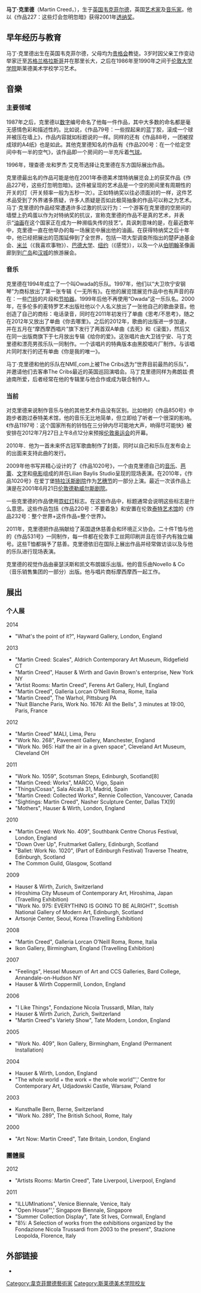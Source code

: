 {{Multiple issues|
{{Untranslated-jargon|time=2014-05-05}}
{{blpunsourced|time=2014-05-03T04:48:09+00:00}}
{{advert|time=2020-12-01}}
{{coi|time=2020-12-01}}
}}
'''马丁·克里德'''（Martin Creed，{{bd|1968年||}}），生于[[英国|英国]][[韦克菲尔德|韦克菲尔德]]，英国[[艺术家|艺术家]]及[[音乐家|音乐家]]。他以《作品227：这些灯会忽明忽暗》获得2001年[[透纳奖|透纳奖]]。

== 早年经历与教育 ==
马丁·克里德出生在英国韦克菲尔德，父母均为[[贵格会|贵格会]]教徒。3岁时因父亲工作变动举家迁至[[苏格兰|苏格兰]][[格拉斯哥|格拉斯哥]]并在那里长大，之后在1986年至1990年之间于[[伦敦大学学院|伦敦大学学院]]斯莱德美术学校学习艺术。 

== 音樂 ==
=== 主要领域 ===
1987年之后，克里德以[[数字|数字]]编号命名了他每一件作品，其中大多数的命名都是毫无感情色彩和描述性的。比如说，《作品79号：一些捏起来的蓝丁胶，滚成一个球并被压在墙上》，作品内容就如标题说的一样。同样的还有《作品88号，一团被捏成球的A4纸》也是如此。其他克里德知名的作品有《作品200号：在一个给定空间中有一半的空气》，该作品即一个房间的一半充斥着[[气球|气球]]。 

1996年，理查德·龙和罗杰·艾克苓选择让克里德在东方国际展出作品。

克里德最出名的作品可能是他在2001年泰德美术馆特纳展览会上的获奖作品《作品227号，这些灯忽明忽暗》。这件被呈现的艺术品是一个空的房间里有周期性的开关的灯（开关频率一般为五秒一次）。正如特纳奖以往必须面对的一样，这件艺术品受到了外界诸多质疑，许多人质疑是否如此极简抽象的作品可以称之为艺术。马丁·克里德的作品经常遭遇许多过激的抗议行为：一个游客在克里德的空房间的墙壁上扔鸡蛋以作为对特纳奖的抗议，宣称克里德的作品不是真的艺术，并表示“[[油画|油画]]在这个国家正在成为一种濒临失传的技艺”。具讽刺意味的是，在最近数年中，克里德一直在他举办的每一场展览中展出他的油画。在获得特纳奖之后十年中，他已经把展出的范围延伸到了全世界，包括一项大型调查所指出的楚萨迪基金会、[[米兰|米兰]]（《我喜欢事物》）、[[巴德大学|巴德大学]]、[[纽约|纽约]]（《感觉》），以及一个从[[伯明翰|伯明翰]]圣像画廊到到[[广岛|广岛]]和[[汉城|汉城]]的旅游展会。
 
=== 音乐 ===
克里德在1994年成立了一个叫Owada的乐队。1997年，他们以“大卫坎宁安钢琴”为商标放出了第一张专辑《一无所有》。在他的展览馆展览作品中也有声音的存在：一些[[门铃|门铃]]的片段和[[节拍器|节拍器]]。1999年后他不再使用“Owada”这一乐队名。2000年，在多伦多的麦特罗艺术出版社他以个人名义放出了一张他自己的歌曲录音。他创造了自己的商标：电话录音，同时在2011年初发行了单曲《思考/不思考》，随之在2012年又放出了单曲《你去哪里》。之后的2012年，歌曲的出版进一步加速，并在五月在“摩西摩西唱片”旗下发行了两首双A单曲《去死》和《滚蛋》，然后又在同一出版商旗下于七月放出专辑《给你的爱》。这张唱片由大卫钱宁安、马丁克里德和漂亮男孩乐队一同制作。一个该唱片的特典版本由黑胶唱片厂制作。与该唱片同时发行的还有单曲《你是我的唯一》。

马丁·克里德和他的乐队在NME,com上被The Cribs选为“世界目前最热的乐队”，并邀请他们去客串The Cribs最近的英国巡回演唱会。马丁克里德同样为弗朗兹·费迪南所爱，后者经常在他的专辑里与他合作或成为联合制作人。
 
=== 当前 ===
对克里德来说制作音乐与他的其他艺术作品没有区别。比如他的《作品850号》中跑步者跑过泰特美术馆，他的音乐无比地简单，但立即给了听者一个很深的影响。《作品1197号：这个国家所有的铃铛在三分钟内尽可能地大声，响得尽可能快》被安排在2012年7月27日上午8点12分来预报[[伦敦奥运会|伦敦奥运会]]的开幕。

2010年．他为一首未来怀古冠军歌曲制作了封面，同时以自己和乐队在发布会上的出面来支持此曲的发行。

2009年他书写并精心设计的了《作品1020号》，一个由克里德自己的[[音乐|音乐]]、[[芭蕾|芭蕾]]、[[文字|文字]]和[[电影|电影]]组成的并在Lilian Baylis Studio呈现的现场表演。在2010年，《作品1020号》在爱丁堡[[特拉沃斯剧院|特拉沃斯剧院]]作为[[艺穗节|艺穗节]]的一部分上演。最近一次该作品上演是在2001年6月21日[[伦敦|伦敦]][[德勒威尔斯剧院|德勒威尔斯剧院]]。

一些克里德的作品使用[[霓虹灯|霓虹灯]]标志。在这些作品中，标题通常会说明这些标志是什么意思。这些作品包括《作品220号：不要着急》和安置在伦敦[[泰特艺术馆|泰特艺术馆]]的《作品232号：整个世界+这件作品=整个世界》。

2011年，克里德把作品捐献给了英国退休慈善会和环境正义协会。二十件T恤与他的《作品531号》一同制作，每一件都在伦敦手工丝网印刷并且在领子内有独立编号。这些T恤都捐予了慈善。克里德依旧在国际上展出作品并经常做访谈以及与他的乐队进行现场表演。

克里德的视觉作品由豪瑟沃斯和凯文布朗娱乐出版。他的音乐由Novello & Co（音乐销售集团的一部分）出版。他与唱片商标摩西摩西一起工作。

== 展出==
=== 个人展 ===
2014
* "What's the point of it?", Hayward Gallery, London, England

2013
*"Martin Creed: Scales", Aldrich Contemporary Art Museum, Ridgefield CT
*"Martin Creed", Hauser & Wirth and Gavin Brown's enterprise, New York NY
*"Artist Rooms: Martin Creed", Ferens Art Gallery, Hull, England
*"Martin Creed", Galleria Lorcan O'Neill Roma, Rome, Italia
*"Martin Creed", The Warhol, Pittsburg PA
*"Nuit Blanche Paris, Work No. 1676: All the Bells", 3 minutes at 19:00, Paris, France

2012
*"Martin Creed" MALI, Lima, Peru
*"Work No. 268", Pavement Gallery, Manchester, England
*"Work No. 965: Half the air in a given space", Cleveland Art Museum, Cleveland OH

2011
*"Work No. 1059", Scotsman Steps, Edinburgh, Scotland[8]
*"Martin Creed: Works", MARCO, Vigo, Spain
*"Things/Cosas", Sala Alcala 31, Madrid, Spain
*"Martin Creed: Collected Works", Rennie Collection, Vancouver, Canada
*"Sightings: Martin Creed", Nasher Sculpture Center, Dallas TX[9]
*"Mothers", Hauser & Wirth, London, England

2010
*"Martin Creed: Work No. 409", Southbank Centre Chorus Festival, London, England
*"Down Over Up", Fruitmarket Gallery, Edinburgh, Scotland
*"Ballet: Work No. 1020", (Part of Edinburgh Festival) Traverse Theatre, Edinburgh, Scotland
*The Common Guild, Glasgow, Scotland

2009
*Hauser & Wirth, Zurich, Switzerland
*Hiroshima City Museum of Contemporary Art, Hiroshima, Japan (Travelling Exhibition)
*"Work No. 975: EVERYTHING IS GOING TO BE ALRIGHT", Scottish National Gallery of Modern Art, Edinburgh, Scotland
*Artsonje Center, Seoul, Korea (Travelling Exhibition)

2008
*"Martin Creed", Galleria Lorcan O'Neill Roma, Rome, Italia
*Ikon Gallery, Birmingham, England (Travelling Exhibition)

2007
*"Feelings", Hessel Museum of Art and CCS Galleries, Bard College, Annandale-on-Hudson NY
*Hauser & Wirth Coppermill, London, England

2006
*"I Like Things", Fondazione Nicola Trussardi, Milan, Italy
*Hauser & Wirth Zurich, Zurich, Switzerland
*"Martin Creed"s Variety Show", Tate Modern, London, England

2005
*"Work No. 409", Ikon Gallery, Birmingham, England (Permanent Installation)

2004
*Hauser & Wirth, London, England
*"The whole world + the work = the whole world"',' Centre for Contemporary Art, Udjadowski Castle, Warsaw, Poland

2003
*Kunsthalle Bern, Berne, Switzerland
*"Work No. 289", The British School, Rome, Italy

2000
*"Art Now: Martin Creed", Tate Britain, London, England

===團體展===
2012
*"Artists Rooms: Martin Creed", Tate Liverpool, Liverpool, England

2011
*"ILLUMInations", Venice Biennale, Venice, Italy
*"Open House"',' Singapore Biennale, Singapore
*"Summer Collection Display", Tate St Ives, Cornwall, England
*"8½: A Selection of works from the exhibitions organized by the Fondazione Nicola Trussardi from 2003 to the present", Stazione Leopolda, Florence, Italy

==外部链接==
{{commonscat}}
*{{official}}

{{Authority control}}
{{DEFAULTSORT:creed}}
[[Category:韋克菲爾德藝術家|Category:韋克菲爾德藝術家]]
[[Category:斯莱德美术学院校友|Category:斯莱德美术学院校友]]
